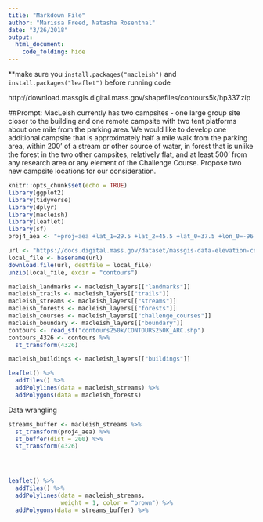 ```yaml
---
title: "Markdown File"
author: "Marissa Freed, Natasha Rosenthal"
date: "3/26/2018"
output: 
  html_document:
    code_folding: hide
---
```

**make sure you `install.packages("macleish")` and `install.packages("leaflet")` before running code

http://download.massgis.digital.mass.gov/shapefiles/contours5k/hp337.zip

##Prompt: 
MacLeish currently has two campsites - one large group site closer to the building and one remote campsite with two tent platforms about one mile from the parking area. We would like to develop one additional campsite that is approximately half a mile walk from the parking area, within 200’ of a stream or other source of water, in forest that is unlike the forest in the two other campsites, relatively flat, and at least 500’ from any research area or any element of the Challenge Course. Propose two new campsite locations for our consideration.


```r
knitr::opts_chunk$set(echo = TRUE)
library(ggplot2)
library(tidyverse)
library(dplyr)
library(macleish)
library(leaflet)
library(sf)
proj4_aea <- "+proj=aea +lat_1=29.5 +lat_2=45.5 +lat_0=37.5 +lon_0=-96 +x_0=0 +y_0=0 +ellps=GRS80 +datum=NAD83 +units=m +no_defs"
```

```r
url <- "https://docs.digital.mass.gov/dataset/massgis-data-elevation-contours-1250000"
local_file <- basename(url)
download.file(url, destfile = local_file)
unzip(local_file, exdir = "contours")
```

```r
macleish_landmarks <- macleish_layers[["landmarks"]]
macleish_trails <- macleish_layers[["trails"]]
macleish_streams <- macleish_layers[["streams"]]
macleish_forests <- macleish_layers[["forests"]]
macleish_courses <- macleish_layers[["challenge_courses"]]
macleish_boundary <- macleish_layers[["boundary"]]
contours <- read_sf("contours250k/CONTOURS250K_ARC.shp")
contours_4326 <- contours %>%
  st_transform(4326)
```

```r
macleish_buildings <- macleish_layers[["buildings"]]
```

```r
leaflet() %>%
  addTiles() %>%
  addPolylines(data = macleish_streams) %>%
  addPolygons(data = macleish_forests)
```

Data wrangling

```r
streams_buffer <- macleish_streams %>%
  st_transform(proj4_aea) %>%
  st_buffer(dist = 200) %>% 
  st_transform(4326)




leaflet() %>%
  addTiles() %>%
  addPolylines(data = macleish_streams, 
               weight = 1, color = "brown") %>%
  addPolygons(data = streams_buffer) %>%
  
```











